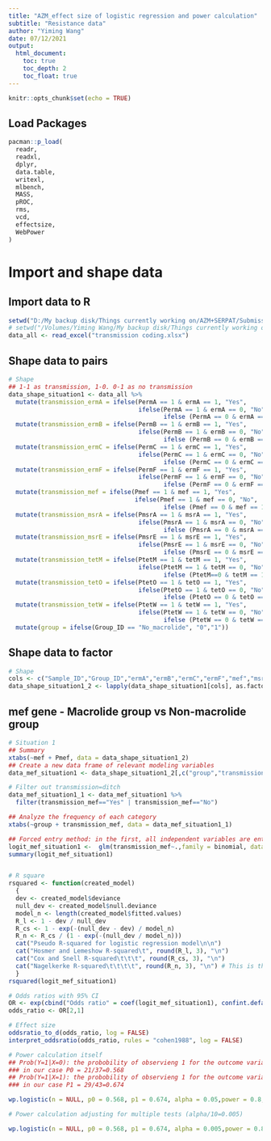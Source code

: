 ---
title: "AZM_effect size of logistic regression and power calculation"
subtitle: "Resistance data"
author: "Yiming Wang"
date: 07/12/2021
output: 
  html_document:
    toc: true
    toc_depth: 2
    toc_float: true
---

```{r setup, include=FALSE}
knitr::opts_chunk$set(echo = TRUE)
```

## Load Packages
```{r Load packages, echo=TRUE,message=FALSE, warning=FALSE}
pacman::p_load(
  readr,
  readxl,
  dplyr,
  data.table,
  writexl,
  mlbench,
  MASS,
  pROC,
  rms,
  vcd,
  effectsize,
  WebPower
)
```

# Import and shape data
## Import data to R
```{r Import data, echo=TRUE,message=FALSE, warning=FALSE,message=FALSE, warning=FALSE}

setwd("D:/My backup disk/Things currently working on/AZM+SERPAT/Submission_Chest_2021") #Windows
# setwd("/Volumes/Yiming Wang/My backup disk/Things currently working on/AZM+SERPAT/Final of the final/Data analysis") #Mac
data_all <- read_excel("transmission coding.xlsx")

```

## Shape data to pairs
```{r shape data to pairs, echo=TRUE,message=FALSE, warning=FALSE,message=FALSE, warning=FALSE}
# Shape
## 1-1 as transmission, 1-0. 0-1 as no transmission
data_shape_situation1 <- data_all %>% 
  mutate(transmission_ermA = ifelse(PermA == 1 & ermA == 1, "Yes",
                                    ifelse(PermA == 1 & ermA == 0, "No",
                                           ifelse (PermA == 0 & ermA == 1, "No", "ditch")))) %>% 
  mutate(transmission_ermB = ifelse(PermB == 1 & ermB == 1, "Yes",
                                    ifelse(PermB == 1 & ermB == 0, "No",
                                           ifelse (PermB == 0 & ermB == 1, "No", "ditch")))) %>% 
  mutate(transmission_ermC = ifelse(PermC == 1 & ermC == 1, "Yes",
                                    ifelse(PermC == 1 & ermC == 0, "No",
                                           ifelse (PermC == 0 & ermC == 1, "No", "ditch")))) %>% 
  mutate(transmission_ermF = ifelse(PermF == 1 & ermF == 1, "Yes",
                                    ifelse(PermF == 1 & ermF == 0, "No",
                                           ifelse (PermF == 0 & ermF == 1, "No", "ditch")))) %>% 
  mutate(transmission_mef = ifelse(Pmef == 1 & mef == 1, "Yes",
                                   ifelse(Pmef == 1 & mef == 0, "No",
                                           ifelse (Pmef == 0 & mef == 1, "No", "ditch")))) %>% 
  mutate(transmission_msrA = ifelse(PmsrA == 1 & msrA == 1, "Yes",
                                    ifelse(PmsrA == 1 & msrA == 0, "No",
                                           ifelse (PmsrA == 0 & msrA == 1, "No", "ditch")))) %>% 
  mutate(transmission_msrE = ifelse(PmsrE == 1 & msrE == 1, "Yes",
                                    ifelse(PmsrE == 1 & msrE == 0, "No",
                                           ifelse (PmsrE == 0 & msrE == 1, "No", "ditch")))) %>% 
  mutate(transmission_tetM = ifelse(PtetM == 1 & tetM == 1, "Yes",
                                    ifelse(PtetM == 1 & tetM == 0, "No",
                                           ifelse (PtetM==0 & tetM == 1, "No", "ditch")))) %>% 
  mutate(transmission_tetO = ifelse(PtetO == 1 & tetO == 1, "Yes",
                                    ifelse(PtetO == 1 & tetO == 0, "No",
                                           ifelse (PtetO == 0 & tetO == 1, "No", "ditch")))) %>% 
  mutate(transmission_tetW = ifelse(PtetW == 1 & tetW == 1, "Yes",
                                    ifelse(PtetW == 1 & tetW == 0, "No",
                                           ifelse (PtetW == 0 & tetW == 1, "No", "ditch")))) %>% 
  mutate(group = ifelse(Group_ID == "No_macrolide", "0","1"))
```

## Shape data to factor
```{r shape data to factor, echo=TRUE,message=FALSE, warning=FALSE,message=FALSE, warning=FALSE}
# Shape
cols <- c("Sample_ID","Group_ID","ermA","ermB","ermC","ermF","mef","msrA","msrE","tetM","tetO","tetW","PermA","PermB","PermC","PermF","Pmef","PmsrA","PmsrE","PtetM","PtetO","PtetW", "transmission_ermA","transmission_ermB","transmission_ermC","transmission_ermF","transmission_mef","transmission_msrA","transmission_msrE","transmission_tetM","transmission_tetO","transmission_tetW", "group")
data_shape_situation1_2 <- lapply(data_shape_situation1[cols], as.factor) %>% data.frame()
```

## mef gene - Macrolide group vs Non-macrolide group
```{r mef, echo=TRUE,message=FALSE, warning=FALSE,message=FALSE, warning=FALSE}
# Situation 1
## Summary
xtabs(~mef + Pmef, data = data_shape_situation1_2)
## Create a new data frame of relevant modeling variables
data_mef_situation1 <- data_shape_situation1_2[,c("group","transmission_mef")]

# Filter out transmission=ditch
data_mef_situation1_1 <- data_mef_situation1 %>% 
  filter(transmission_mef=="Yes" | transmission_mef=="No")

## Analyze the frequency of each category
xtabs(~group + transmission_mef, data = data_mef_situation1_1)

## Forced entry method: in the first, all independent variables are entered
logit_mef_situation1 <-  glm(transmission_mef~.,family = binomial, data=data_mef_situation1_1)
summary(logit_mef_situation1)


# R square
rsquared <- function(created_model) 
  {
  dev <- created_model$deviance
  null_dev <- created_model$null.deviance
  model_n <- length(created_model$fitted.values)
  R_l <- 1 - dev / null_dev
  R_cs <- 1 - exp(-(null_dev - dev) / model_n)
  R_n <- R_cs / (1 - exp(-(null_dev / model_n)))
  cat("Pseudo R-squared for logistic regression model\n\n") 
  cat("Hosmer and Lemeshow R-squared\t", round(R_l, 3), "\n")
  cat("Cox and Snell R-squared\t\t\t", round(R_cs, 3), "\n")
  cat("Nagelkerke R-squared\t\t\t\t", round(R_n, 3), "\n") # This is the one I will choose
  }
rsquared(logit_mef_situation1)

# Odds ratios with 95% CI
OR <- exp(cbind("Odds ratio" = coef(logit_mef_situation1), confint.default(logit_mef_situation1, level = 0.95)))
odds_ratio <- OR[2,1]

# Effect size
oddsratio_to_d(odds_ratio, log = FALSE)
interpret_oddsratio(odds_ratio, rules = "cohen1988", log = FALSE)

# Power calculation itself
## Prob(Y=1|X=0): the probobility of observieng 1 for the outcome variable Y when the predictor X equals 0.
### in our case P0 = 21/37=0.568
## Prob(Y=1|X=1): the probobility of observieng 1 for the outcome variable Y when the predictor X equals 1.
### in our case P1 = 29/43=0.674

wp.logistic(n = NULL, p0 = 0.568, p1 = 0.674, alpha = 0.05,power = 0.8, alternative = c("greater"),family = c("normal"), parameter = NULL)

# Power calculation adjusting for multiple tests (alpha/10=0.005)

wp.logistic(n = NULL, p0 = 0.568, p1 = 0.674, alpha = 0.005,power = 0.8, alternative = c("greater"),family = c("normal"), parameter = NULL)

```
